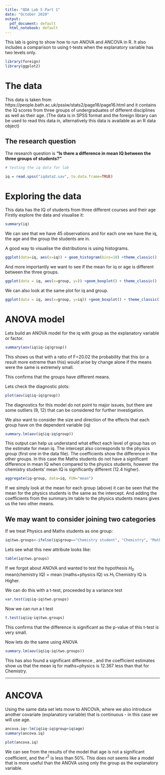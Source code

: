 ```yaml
---
title: "QDA Lab 5 Part 1"
date: "October 2020"
output:
  pdf_document: default
  html_notebook: default
---
```


This lab is going to show how to run ANOVA and ANCOVA in R. It also includes a comparison to using t-tests when the explanatory variable has two levels only.

```r
library(foreign)
library(ggplot2)
```

# The data
This data is taken from https://people.bath.ac.uk/pssiw/stats2/page16/page16.html
and it contains the IQ scores from three groups of undergraduates of different disciplines as well as their age.
(The data is in SPSS format and the foreign library can be used to read this data in, alternatively this data is available as an R data object)

## The research question
The research question is **"Is there a difference in mean IQ between the three groups of students?" **

```r
# testing the iq data for lab

iq = read.spss("iqdata2.sav", to.data.frame=TRUE)
```

# Exploring the data
This data has the IQ of students from three different courses and their age
Firstly explore the data and visualise it:
 
```r
summary(iq)
```
 

We can see that we have 45 observations and for each one we have the iq, the age and the group the students are in.
 
A good way to visualise the distributions is using histograms.
 
```r
ggplot(data=iq, aes(x=iq)) + geom_histogram(bins=10) +theme_classic()
```
 
And more importantly we want to see if the mean for iq or age is different between the three groups.
 
```r
ggplot(data = iq, aes(x=group, y=)) +geom_boxplot() + theme_classic()
```
We can also look at the same plot for iq and group.
 
```r
ggplot(data = iq, aes(x=group, y=iq)) +geom_boxplot() + theme_classic()

```

# ANOVA model

Lets build an ANOVA model for the iq with group as the explanatory variable or factor.
 
```r
summary(aov(iq$iq~iq$group))
```
 
This shows us that with a ratio of F=20.02 the probability that this (or a result more extreme than this) would arise by change alone if the means were the same is extremely small.
 
This confirms that the groups have different means.
 
Lets check the diagnostic plots:
 
```r
plot(aov(iq$iq~iq$group))
```
 
The diagnostics for this model do not point to major issues, but there are some outliers (9, 12) that can be considered for further investigation.
 
We also want to consider the size and direction of the effects that each group have on the dependent variable (iq)
 
```r
summary.lm(aov(iq$iq~iq$group))
```
 
This output can help us understand what effect each level of group has on the estimate for mean iq. The intercept also corresponds to the physics group (first one in the data file). The coefficients show the difference in the other groups.
In this case the Maths students do not have a significant difference in mean IQ when compared to the physics students, however the chemistry students' mean IQ is significantly different (12.4 higher).
 
```r
aggregate(iq~group, data=iq, FUN="mean")
```
 
If we simply look at the mean for each group (above) it can be seen that the mean for the physics students is the same as the intercept. And adding the coefficients from the summary.lm table to the physics students means gives us the two other means.
 
 
## We may want to consider joining two categories
 
If we treat Physics and Maths students as one group:
 
```r
iq$two.groups<-ifelse(iq$group=="Chemistry student", "Chemistry", "Maths+Physics")
```
 
Lets see what this new attribute looks like:

```r
table(iq$two.groups)
```

If we forgot about ANOVA and wanted to test the hypothesis $H_0$ mean(chemistry IQ) = mean (maths+physics IQ) vs $H_1$ Chemistry IQ is Higher.

We can do this with a t-test, proceeded by a variance test

```r
var.test(iq$iq~iq$two.groups)
```

 Now we can run a t test
 
```r
t.test(iq$iq~iq$two.groups)
```

This confirms that the difference is significant as the p-value of this t-test is very small.

Now lets do the same using ANOVA

```r
summary.lm(aov(iq$iq~iq$two.groups))
```

This has also found a significant difference , and the coefficient estimates show us that the mean iq for maths+physics is 12.367 less than that for Chemistry.
 
 
***

# ANCOVA
Using the same data set lets move to ANCOVA, where we also introduce another covariate (explanatory variable) that is continuous - in this case we will use age.

```r
ancova.iq<-lm(iq$iq~iq$group+iq$age)
summary(ancova.iq)
```

```r
plot(ancova.iq)
```
We can see from the results of the model that age is not a significant coefficient, and the $r^2$ is less than 50%. This does not seems like a model that is more useful than the ANOVA using only the group as the explanatory variable.


 
